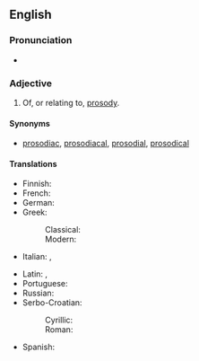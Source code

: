 ==English==

===Pronunciation===
* {{a|UK}} {{IPA|/pɹəˈzɒdɪk/|/pɹəˈsɒdɪk/|lang=en}}

===Adjective===
{{en-adj}}

# Of, or relating to, [[prosody]].

====Synonyms====
* [[prosodiac]], [[prosodiacal]], [[prosodial]], [[prosodical]]

====Translations====
{{trans-top|relating to prosody}}
* Finnish: {{t+|fi|prosodinen}}
* French: {{t+|fr|prosodique}}
* German: {{t+|de|prosodisch}}
* Greek:
*: Classical: {{t|grc|προσῳδιακός}}
*: Modern: {{t+|el|προσωδιακός}}
* Italian: {{t-check|it|prosodiaco}}, {{t|it|prosodico}}
{{trans-mid}}
* Latin: {{t|la|prosodiacus}}, {{t-check|la|prosodicus}}
* Portuguese: {{t|pt|prosódico}}
* Russian: {{t+|ru|просоди́ческий}}
* Serbo-Croatian:
*: Cyrillic: {{t|sh|прозо̀дӣјскӣ|sc=Cyrl}}
*: Roman: {{t+|sh|prozòdījskī}}
* Spanish: {{t+|es|prosódico|m}}
{{trans-bottom}}
